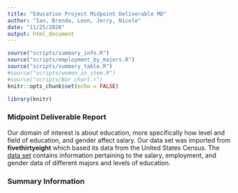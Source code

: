 ```yaml
---
title: "Education Project Midpoint Deliverable MD"
author: "Ian, Brenda, Leon, Jerry, Nicole"
date: "11/25/2020"
output: html_document
---
```


```r
source("scripts/summary_info.R")
source("scripts/employment_by_majors.R")
source("scripts/summary_table.R")
#source("scripts/women_in_stem.R")
#source("scripts/Bar chart.r")
knitr::opts_chunk$set(echo = FALSE)

library(knitr)
```

### Midpoint Deliverable Report

Our domain of interest is about education, more specifically how level and field
of education, and gender affect salary. Our data set was imported from 
**fivethirtyeight** which based its data from the United States Census. The [data set](https://github.com/fivethirtyeight/data/tree/master/college-majors)
contains information pertaining to the salary, employment, and gender data 
of different majors and levels of education. 

### Summary Information 



